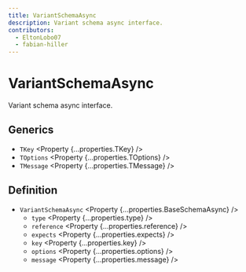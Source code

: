 ```yaml
---
title: VariantSchemaAsync
description: Variant schema async interface.
contributors:
  - EltonLobo07
  - fabian-hiller
---
```



# VariantSchemaAsync

Variant schema async interface.

## Generics

- `TKey` <Property {...properties.TKey} />
- `TOptions` <Property {...properties.TOptions} />
- `TMessage` <Property {...properties.TMessage} />

## Definition

- `VariantSchemaAsync` <Property {...properties.BaseSchemaAsync} />
  - `type` <Property {...properties.type} />
  - `reference` <Property {...properties.reference} />
  - `expects` <Property {...properties.expects} />
  - `key` <Property {...properties.key} />
  - `options` <Property {...properties.options} />
  - `message` <Property {...properties.message} />
